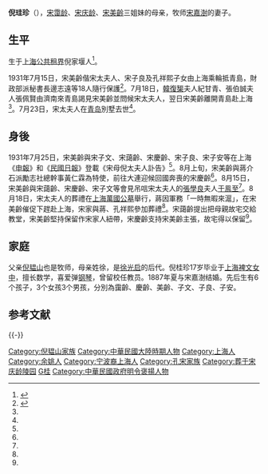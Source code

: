 {{Infobox_Person
|name=倪珪珍
|birth_date=1869年
|birth_place={{flag|Shanghai International Settlement}}
|death_date={{death date and age|1931|7|23|1869|1|1}}
|death_place= {{CHN-1928|青島市}}
|nationality= {{CHN-1928}}
|spouse=[[宋嘉澍|宋嘉澍]]
|children={{ubl|[[宋蔼龄|宋蔼龄]]|[[宋庆龄|宋庆龄]]|[[宋子文|宋子文]]|[[宋美齡|宋美齡]]|[[宋子良|宋子良]]|[[宋子安|宋子安]]}}
|parents=[[倪韫山|倪韫山]] 
|relatives=1姊1妹1弟
}}
'''倪珪珍'''（{{bd|1869年|6月22日|1931年|7月23日|catIdx=N}}），[[宋霭龄|宋霭龄]]、[[宋庆龄|宋庆龄]]、[[宋美齡|宋美齡]]三姐妹的母亲，牧师[[宋嘉澍|宋嘉澍]]的妻子。

== 生平 ==
生于[[上海公共租界|上海公共租界]]倪家堰人<ref name="'倪桂珍余姚">{{cite web |url=http://cul.cn.yahoo.com/ypen/20101020/55137.html |title=“宋家王朝”的余姚巾帼倪桂珍 |publisher=[[雅虎|雅虎]]文化 |date=2010年10月20日 |accessdate=2011年12月29日 |language=zh-hans |deadurl=yes |archiveurl=https://web.archive.org/web/20130115120137/http://cul.cn.yahoo.com/ypen/20101020/55137.html |archivedate=2013年1月15日 }}</ref>。

1931年7月15日，宋美齡偕宋太夫人、宋子良及孔祥熙子女由上海乘輪抵青島，財政部派秘書長邊志遠等18人隨行保護<ref name="SP">{{cite book |title=《宋美齡年譜》 |authors=朱寶琴、李寧編著 |publisher=東方出版社 |location=北京 |year=2019 }}</ref>{{rp|152}}。7月18日，[[韓復榘|韓復榘]]夫人紀甘青、張伯誠夫人張佩賢由濟南來青島謁見宋美齡並問候宋太夫人，翌日宋美齡離開青島赴上海<ref name="SP"/>{{rp|152}}。7月23日，宋太夫人在[[青岛|青岛]]別墅去世<ref name="SP"/>{{rp|152}}。

==身後==
1931年7月25日，宋美齡與宋子文、宋藹齡、宋慶齡、宋子良、宋子安等在上海《[[申報|申報]]》和《[[民國日報|民國日報]]》登載《宋母倪太夫人訃告》<ref name="SP"/>{{rp|152}}。8月上旬，宋美齡與蔣介石派勵志社總幹事黃仁霖為特使，前往大連迎候回國奔喪的宋慶齡<ref name="SP"/>{{rp|152}}。8月15日，宋美齡與宋藹齡、宋慶齡、宋子文等會見吊唁宋太夫人的[[張學良|張學良]]夫人[[于鳯至|于鳯至]]<ref name="SP"/>{{rp|152}}。8月18日，宋太夫人的葬禮在[[上海萬國公墓|上海萬國公墓]]舉行，蔣因軍務「一時無暇來滬」，在宋美齡催促下趕赴上海，宋家與蔣、孔祥熙參加葬禮<ref name="SP"/>{{rp|152}}。宋藹齡提出把母親故宅交給教堂，宋美齡堅持保留作宋家人紐帶，宋慶齡支持宋美齡主張，故宅得以保留<ref name="SP"/>{{rp|152-153}}。

== 家庭 ==
父亲[[倪韫山|倪韫山]]也是牧师，母亲姓徐，是[[徐光启|徐光启]]的后代。倪桂珍17岁毕业于[[上海|上海]][[裨文女中|裨文女中]]，擅长数学，喜爱弹[[钢琴|钢琴]]，曾留校任教员。1887年夏与宋嘉澍结婚。先后生有6个孩子，3个女孩3个男孩，分別為靄齡、慶齡、美齡、子文、子良、子安。

== 参考文献 ==
{{Reflist}}

{{-}}
{{宋嘉澍家族}}
{{DEFAULTSORT:N}}
[[Category:倪韫山家族|Category:倪韫山家族]]
[[Category:中華民國大陸時期人物|Category:中華民國大陸時期人物]]
[[Category:上海人|Category:上海人]]
[[Category:余姚人|Category:余姚人]]
[[Category:宁波裔上海人|Category:宁波裔上海人]]
[[Category:孔宋家族|Category:孔宋家族]]
[[Category:葬于宋庆龄陵园|Category:葬于宋庆龄陵园]]
[[Category:倪姓|G桂]]
[[Category:中華民國政府明令褒揚人物|Category:中華民國政府明令褒揚人物]]